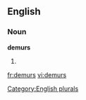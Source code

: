 
==English==

===Noun===
'''demurs'''

# {{plural of|[[demur]]}}

[[Category:English plurals]]

[[fr:demurs]]
[[vi:demurs]]
